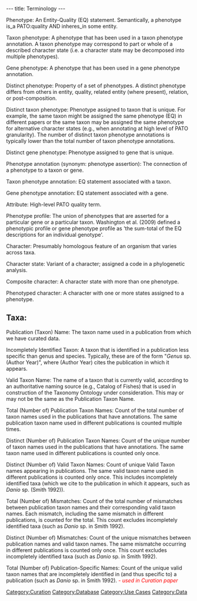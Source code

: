 ---
title: Terminology
---

; Phenotype: An Entity-Quality (EQ) statement. Semantically, a phenotype is_a PATO:quality AND inheres_in some entity.

;   Taxon phenotype: A phenotype that has been used in a taxon phenotype annotation.  A taxon phenotype may correspond to part or whole of a described character state (i.e. a character state may be decomposed into multiple phenotypes).

; Gene phenotype: A phenotype that has been used in a gene phenotype annotation.

; Distinct phenotype: Property of a set of phenotypes. A distinct phenotype differs from others in entity, quality, related entity (where present), relation, or post-composition.

; Distinct taxon phenotype: Phenotype assigned to taxon that is unique.  For example, the same taxon might be assigned the same phenotype (EQ) in different papers or the same taxon may be assigned the same phenotype for alternative character states (e.g., when annotating at high level of PATO granularity).  The number of distinct taxon phenotype annotations is typically lower than the total number of taxon phenotype annotations.

; Distinct gene phenotype: Phenotype assigned to gene that is unique.

; Phenotype annotation (synonym: phenotype assertion): The connection of a phenotype to a taxon or gene.

; Taxon phenotype annotation: EQ statement associated with a taxon.

; Gene phenotype annotation: EQ statement associated with a gene.

; Attribute: High-level PATO quality term.

; Phenotype profile: The union of phenotypes that are asserted for a particular gene or a particular taxon.  Washington et al. (2009) defined a phenotypic profile or gene phenotype profile as 'the sum-total of the EQ descriptions for an individual genotype'.

; Character: Presumably homologous feature of an organism that varies across taxa.

; Character state: Variant of a character; assigned a code in a phylogenetic analysis.

; Composite character: A character state with more than one phenotype.

; Phenotyped character: A character with one or more states assigned to a phenotype.

== Taxa: ==

; Publication (Taxon) Name: The taxon name used in a publication from which we have curated data.

; Incompletely Identified Taxon: A taxon that is identified in a publication less specific than genus and species. Typically, these are of the form "''Genus'' sp. (Author Year)", where (Author Year) cites the publication in which it appears.

; Valid Taxon Name: The name of a taxon that is currently valid, according to an authoritative naming source (e.g., Catalog of Fishes) that is used in construction of the Taxonomy Ontology under consideration. This may or may not be the same as the Publication Taxon Name.

; Total (Number of) Publication Taxon Names:  Count of the total number of taxon names used in the publications that have annotations.  The same publication taxon name used in different publications is counted multiple times.

; Distinct (Number of) Publication Taxon Names: Count of the unique number of taxon names used in the publications that have annotations.  The same taxon name used in different publications is counted only once.

; Distinct (Number of) Valid Taxon Names: Count of unique Valid Taxon names appearing in publications. The same valid taxon name used in different publications is counted only once.  This includes incompletely identified taxa (which we cite to the publication in which it appears, such as ''Danio'' sp. (Smith 1992)).

; Total (Number of) Mismatches: Count of the total number of mismatches between publication taxon names and their corresponding valid taxon names.  Each mismatch, including the same mismatch in different publications, is counted for the total. This count excludes incompletely identified taxa (such as ''Danio'' sp. in Smith 1992).

; Distinct (Number of) Mismatches: Count of the unique mismatches between publication names and valid taxon names.  The same mismatche occurring in different publications is counted only once.  This count excludes incompletely identified taxa (such as ''Danio'' sp. in Smith 1992).

; Total (Number of) Publication-Specific Names: Count of the unique valid taxon names that are incompletely identified in (and thus specific to) a publication (such as ''Danio'' sp. in Smith 1992).  <font color=red>''- used in Curation paper''</font>

[[Category:Curation]]
[[Category:Database]]
[[Category:Use Cases]]
[[Category:Data]]